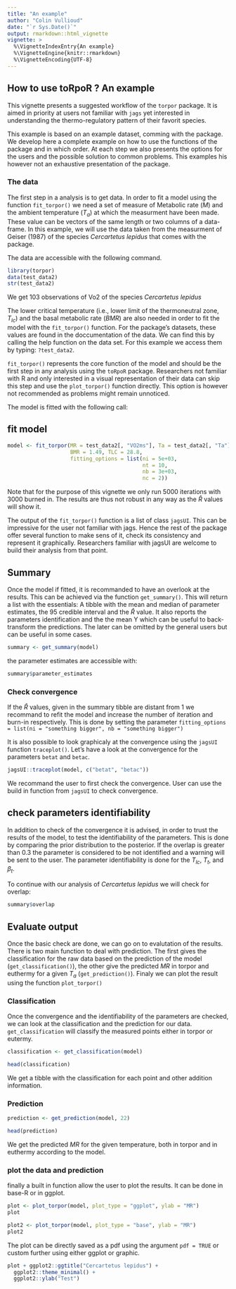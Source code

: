 ```yaml
---
title: "An example"
author: "Colin Vullioud"
date: "`r Sys.Date()`"
output: rmarkdown::html_vignette
vignette: >
  %\VignetteIndexEntry{An example}
  %\VignetteEngine{knitr::rmarkdown}
  %\VignetteEncoding{UTF-8}
---
```


## How to use toRpoR ? An example

This vignette presents a suggested workflow of the `torpor` package. It is aimed 
in priority at users not familiar with `jags` yet interested in understanding 
the thermo-regulatory pattern of their favorit species. 

This example is based on an example dataset, comming with the package. We develop 
here a complete example on how to use the functions of the package and in which 
order. At each step we also presents the options for the users and the possible 
solution to common problems. This examples his however not an exhaustive presentation
of the package. 


### The data 
The first step in a analysis is to get data. In order to fit a model using the
function `fit_torpor()` we need a set of measure of Metabolic rate $(M)$ and 
the ambient temperature $(T_a)$ at which the measurment have been made. 
These value can be vectors of the same length or two columns of a data-frame. In this 
example, we will use the data taken from the measurment of Geiser (1987) of the 
species *Cercartetus lepidus* that comes with the package. 

The data are accessible with the following command. 

```r
library(torpor)
data(test_data2) 
str(test_data2)
``` 
We get 103 observations of Vo2 of the species *Cercartetus lepidus*

The lower critical temperature (i.e., lower limit of the thermoneutral zone, $T_{lc}$) 
and the basal metabolic rate ($BMR$) are also needed in order to fit the model with 
the `fit_torpor()` function. For the package's datasets, these values are found in 
the doccumentation of the data. We can find this by calling the help function on
the data set. For this example we access them by typing: `?test_data2`. 

`fit_torpor()` represents the core function of the model and should be the first
step in any analysis using the `toRpoR` package. Researchers not familiar with 
R and only interested in a visual representation of their data can skip this 
step and use the `plot_torpor()` function directly. This option is however not 
recommended as problems might remain unnoticed. 

The model is fitted with the following call: 

## fit model 
```r
model <- fit_torpor(MR = test_data2[, "VO2ms"], Ta = test_data2[, "Ta"],
                    BMR = 1.49, TLC = 28.8,
                    fitting_options = list(ni = 5e+03,
                                           nt = 10,
                                           nb = 3e+03,
                                           nc = 2))
```

Note that for the purpose of this vignette we only run 5000 iterations with 3000 
burned in. The results are thus not robust in any way as the $\hat{R}$ values will 
show it. 

The output of the `fit_torpor()` function is a list of class `jagsUI`. This can be
impressive for the user not familiar with jags. Hence the rest of the package offer
several function to make sens of it, check its consistency and represent it graphically. 
Researchers familiar with jagsUI are welcome to build their analysis from that point. 


## Summary

Once the model if fitted, it is recommanded to have an overlook at the results. 
This can be achieved via the function `get_summary()`. This will return a list with the essentials:
A tibble with the mean and median of parameter estimates, the 95 credible interval and the $\hat{R}$ value.
It also reports the parameters identification and the the mean Y which can be 
useful to back-transform the predictions. The later can be omitted by the general 
users but can be useful in some cases.  

```r
summary <- get_summary(model)
```

the parameter estimates are accessible with: 

```r
summary$parameter_estimates
```

### Check convergence
If the $\hat{R}$ values, given in the summary tibble are distant from 1 we recommand to refit the model and 
increase the number of iteration and burn-in respectively. This is done by setting the 
parameter `fitting_options = list(ni = "something bigger", nb = "something bigger")`

It is also possible to look graphicaly at the convergence using the `jagsUI` 
function `traceplot()`. Let's have a look at the convergence for the parameters 
`betat` and `betac`. 

```r
jagsUI::traceplot(model, c("betat", "betac"))
```


We recommand the user to first check the convergence. User can use the build in 
function from `jagsUI` to check convergence. 


## check parameters identifiability 
In addition to check of the convergence it is advised, in order to trust the 
results of the model, to test the identifiability of the parameters. This is done
by comparing the prior distribution to the posterior. If the overlap is greater 
than 0.3 the parameter is considered to be not identified and a warning will be 
sent to the user. The parameter identifiability is done for the $T_{lc}$, $T_t$, and 
$\beta_t$. 

To continue with our analysis of *Cercartetus lepidus* we will check for overlap: 

```r
summary$overlap
``` 
## Evaluate output 

Once the basic check are done, we can go on to evalutation of the results. There is 
two main function to deal with prediction. The first gives the classification for
the raw data based on the prediction of the model (`get_classification()`), the other 
give the predicted $MR$ in torpor and euthermy for a given $T_a$ (`get_prediction()`). 
Finaly we can plot the result using the function `plot_torpor()`


### Classification 

Once the convergence and the identifiability of the parameters are checked, we can 
look at the classification and the prediction for our data. `get_classification`
will classify the measured points either in torpor or eutermy. 

```r
classification <- get_classification(model)

head(classification)
```


We get a tibble with the classification for each point and other addition information. 

### Prediction 

```r
prediction <- get_prediction(model, 22)

head(prediction)
```
We get the predicted $MR$ for the given temperature, both in torpor and in euthermy 
according to the model. 


### plot the data and prediction

finally a built in function allow the user to plot the results. It can be done in 
base-R or in ggplot. 

```r
plot <- plot_torpor(model, plot_type = "ggplot", ylab = "MR")
plot 

plot2 <- plot_torpor(model, plot_type = "base", ylab = "MR")
plot2
```


The plot can be directly saved as a pdf using the argument `pdf = TRUE` or custom
further using either ggplot or graphic. 


```r
plot + ggplot2::ggtitle("Cercartetus lepidus") +
  ggplot2::theme_minimal() +
  ggplot2::ylab("Test")
```


